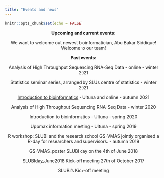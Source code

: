 ```yaml
---
title: "Events and news"
---
```


```r
knitr::opts_chunk$set(echo = FALSE)
```

<center>


**Upcoming and current events:**

We want to welcome out newest bioinformatician, Abu Bakar Siddique! Welcome to our team!

**Past events:**

Analysis of High Throughput Sequencing RNA-Seq Data - online - winter 2021

Statistics seminar series, arranged by SLUs centre of statistics - winter 2021

[Introduction to bioinformatics](https://personalkurser.slu.se/kurser/kurs.cfm?KursID=PVS0141&oid=10) - Ultuna and online - autumn 2021


Analysis of High Throughput Sequencing RNA-Seq Data - winter 2020

Introduction to bioinformatics - Ultuna - spring 2020

Uppmax information meeting - Ultuna -  spring 2019

R workshop: SLUBI and the research school GS-VMAS jointly organised a R-day for researchers and supervisors. - autumn 2019

GS-VMAS_poster
SLUBI day on the 4th of June 2018

SLUBIday_June2018
Kick-off meeting 27th of October 2017

SLUBI’s Kick-off meeting 


</center>